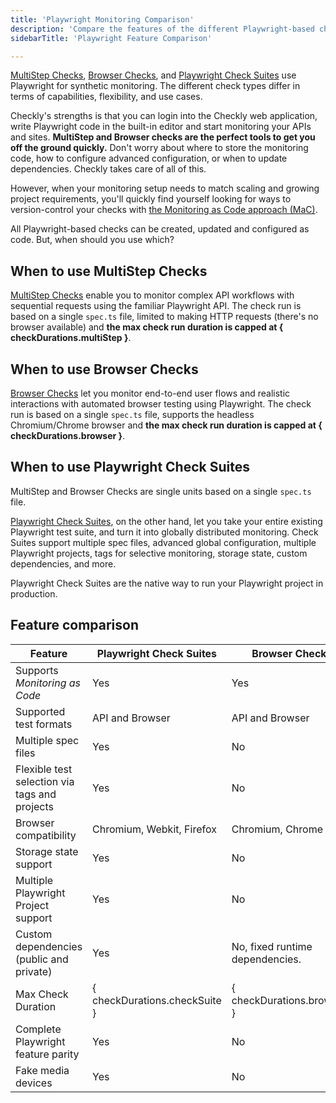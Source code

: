 ```yaml
---
title: 'Playwright Monitoring Comparison'
description: 'Compare the features of the different Playwright-based checks'
sidebarTitle: 'Playwright Feature Comparison'

---
```



[MultiStep Checks](/detect/synthetic-monitoring/multistep-checks/overview), [Browser Checks](/detect/synthetic-monitoring/browser-checks/overview), and [Playwright Check Suites](/detect/synthetic-monitoring/playwright-checks/overview) use Playwright for synthetic monitoring. The different check types differ in terms of capabilities, flexibility, and use cases.

Checkly's strengths is that you can login into the Checkly web application, write Playwright code in the built-in editor and start monitoring your APIs and sites. **MultiStep and Browser checks are the perfect tools to get you off the ground quickly.** Don't worry about where to store the monitoring code, how to configure advanced configuration, or when to update dependencies. Checkly takes care of all of this.

However, when your monitoring setup needs to match scaling and growing project requirements, you'll quickly find yourself looking for ways to version-control your checks with [the Monitoring as Code approach \(MaC\)](/concepts/monitoring-as-code).

All Playwright-based checks can be created, updated and configured as code. But, when should you use which?

## When to use MultiStep Checks

[MultiStep Checks](/detect/synthetic-monitoring/multistep-checks/overview) enable you to monitor complex API workflows with sequential requests using the familiar Playwright API. The check run is based on a single `spec.ts` file, limited to making HTTP requests (there's no browser available) and **the max check run duration is capped at { checkDurations.multiStep }**.

## When to use Browser Checks

[Browser Checks](/detect/synthetic-monitoring/browser-checks/overview) let you monitor end-to-end user flows and realistic interactions with automated browser testing using Playwright. The check run is based on a single `spec.ts` file, supports the headless Chromium/Chrome browser and **the max check run duration is capped at { checkDurations.browser }**.

## When to use Playwright Check Suites

MultiStep and Browser Checks are single units based on a single `spec.ts` file.

[Playwright Check Suites](/detect/synthetic-monitoring/playwright-checks/overview), on the other hand, let you take your entire existing Playwright test suite, and turn it into globally distributed monitoring. Check Suites support multiple spec files, advanced global configuration, multiple Playwright projects, tags for selective monitoring, storage state, custom dependencies, and more.

<Tip>
Playwright Check Suites are the native way to run your Playwright project in production.
</Tip>

## Feature comparison

| Feature                                       | Playwright Check Suites       | Browser Check                   | MultiStep Check                 |
|-----------------------------------------------|-------------------------------|---------------------------------|---------------------------------|
| Supports *Monitoring as Code*                 | Yes                           | Yes                             | Yes                             |
| Supported test formats                        | API and Browser               | API and Browser                 | API only                        |
| Multiple spec files                           | Yes                           | No                              | No                              |
| Flexible test selection via tags and projects | Yes                           | No                              | No                              |
| Browser compatibility                         | Chromium, Webkit, Firefox     | Chromium, Chrome                | —                               |
| Storage state support                         | Yes                           | No                              | No                              |
| Multiple Playwright Project support           | Yes                           | No                              | No                              |
| Custom dependencies (public and private)      | Yes                           | No, fixed runtime dependencies. | No, fixed runtime dependencies. |
| Max Check Duration                            | { checkDurations.checkSuite } | { checkDurations.browser }      | { checkDurations.multiStep }    |
| Complete Playwright feature parity            | Yes                           | No                              | No                              |
| Fake media devices                            | Yes                           | No                              | No                              |
